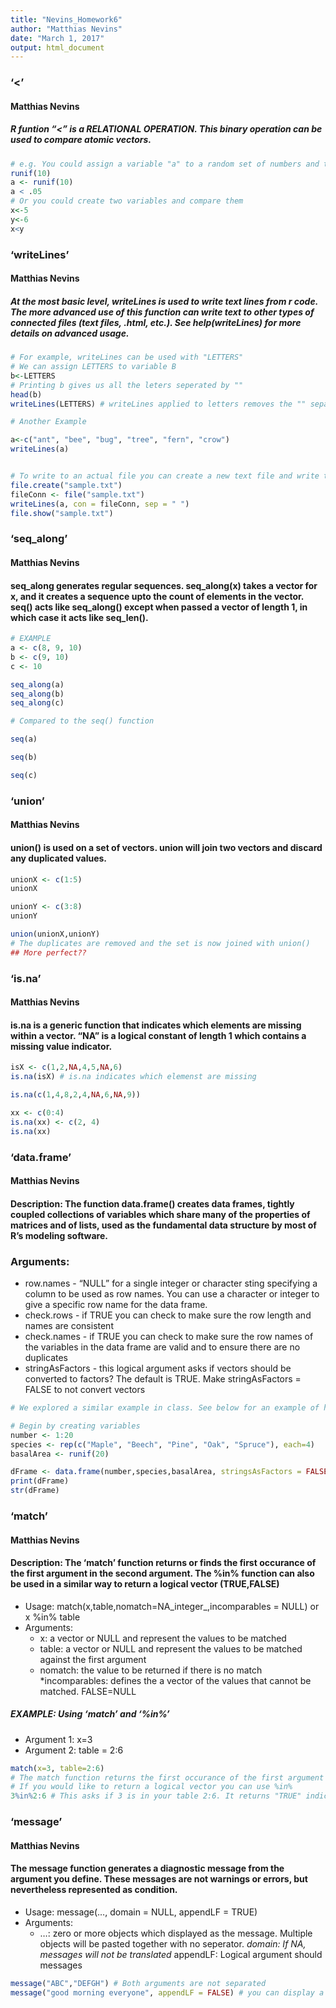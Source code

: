 ```yaml
---
title: "Nevins_Homework6"
author: "Matthias Nevins"
date: "March 1, 2017"
output: html_document
---
```

###  '<'
#### Matthias Nevins
##### R funtion "<" is a *RELATIONAL OPERATION*. This binary operation can be used to compare atomic vectors. 
```r
# e.g. You could assign a variable "a" to a random set of numbers and then determing which of those numbers are less than a selected value
runif(10)
a <- runif(10)
a < .05
# Or you could create two variables and compare them
x<-5
y<-6
x<y
```

### 'writeLines'
#### Matthias Nevins 
##### At the most basic level, writeLines is used to write text lines from r code. The more advanced use of this function can write text to other types of connected files (text files, .html, etc.). See help(writeLines) for more details on advanced usage. 

```r
# For example, writeLines can be used with "LETTERS"
# We can assign LETTERS to variable B
b<-LETTERS 
# Printing b gives us all the leters seperated by ""
head(b)  
writeLines(LETTERS) # writeLines applied to letters removes the "" separator

# Another Example 

a<-c("ant", "bee", "bug", "tree", "fern", "crow") 
writeLines(a)


# To write to an actual file you can create a new text file and write to that file. See the example below using the file.create function 
file.create("sample.txt")
fileConn <- file("sample.txt")
writeLines(a, con = fileConn, sep = " ")
file.show("sample.txt")

```

###  'seq_along'
#### Matthias Nevins
#### seq_along generates regular sequences. seq_along(x) takes a vector for x, and it creates a sequence upto the count of elements in the vector. seq() acts like seq_along() except when passed a vector of length 1, in which case it acts like seq_len(). 
```r
# EXAMPLE
a <- c(8, 9, 10)
b <- c(9, 10)
c <- 10

seq_along(a)
seq_along(b)
seq_along(c)

# Compared to the seq() function 

seq(a)

seq(b)

seq(c)

```

###  'union'
#### Matthias Nevins 
#### union() is used on a **set** of vectors. union will join two vectors and discard any duplicated values. 

```r
unionX <- c(1:5)
unionX 

unionY <- c(3:8)
unionY

union(unionX,unionY)
# The duplicates are removed and the set is now joined with union()
## More perfect?? 
```

###  'is.na'
#### Matthias Nevins 
#### is.na is a generic function that indicates which elements are missing within a vector. "NA" is a logical constant of length 1 which contains a missing value indicator.

```r
isX <- c(1,2,NA,4,5,NA,6)
is.na(isX) # is.na indicates which elemenst are missing 

is.na(c(1,4,8,2,4,NA,6,NA,9))

xx <- c(0:4)
is.na(xx) <- c(2, 4)
is.na(xx)


```

###  'data.frame' 
#### Matthias Nevins 
#### Description: The function data.frame() creates data frames, tightly coupled collections of variables which share many of the properties of matrices and of lists, used as the fundamental data structure by most of R's modeling software.

### Arguments: 
 * row.names - "NULL" for a single integer or character sting specifying a column to be used as row names. You can use a character or integer to give a specific row name for the data frame. 
 * check.rows - if TRUE you can check to make sure the row length and names are consistent 
 * check.names - if TRUE you can check to make sure the row names of the variables in the data frame are valid and to ensure there are no duplicates
 * stringAsFactors - this logical argument asks if vectors should be converted to factors? The default is TRUE. Make stringAsFactors = FALSE to not convert vectors
```r
# We explored a similar example in class. See below for an example of how to construct a data.frame

# Begin by creating variables 
number <- 1:20
species <- rep(c("Maple", "Beech", "Pine", "Oak", "Spruce"), each=4)
basalArea <- runif(20)

dFrame <- data.frame(number,species,basalArea, stringsAsFactors = FALSE)
print(dFrame)
str(dFrame)
```

###  'match' 
#### Matthias Nevins 
#### Description: The 'match' function returns or finds the first occurance of the first argument in the second argument. The %in% function can also be used in a similar way to return a logical vector (TRUE,FALSE) 

  * Usage: match(x,table,nomatch=NA_integer_,incomparables = NULL) or x %in% table
  * Arguments:  
    * x: a vector or NULL and represent the values to be matched
    * table: a vector or NULL and represent the values to be matched against the first argument 
    * nomatch: the value to be returned if there is no match
    *incomparables: defines the a vector of the values that cannot be matched. FALSE=NULL 

##### EXAMPLE: Using 'match' and '%in%'
  * Argument 1: x=3 
  * Argument 2: table = 2:6
```r
match(x=3, table=2:6)
# The match function returns the first occurance of the first argument (x=3), in the second argument (table = 2:6). In this example the vector '3' is found in the second position of the table
# If you would like to return a logical vector you can use %in%
3%in%2:6 # This asks if 3 is in your table 2:6. It returns "TRUE" indictating that the first argument is indeed found in the second
```


###  'message'
#### Matthias Nevins 
#### The message function generates a diagnostic message from the argument you define. These messages are not warnings or errors, but nevertheless represented as condition. 

  * Usage: message(..., domain = NULL, appendLF = TRUE)
  * Arguments: 
    * ...: zero or more objects which displayed as the message. Multiple objects will be pasted together with no seperator. 
    *domain: If NA, messages will not be translated 
    *appendLF: Logical argument should messages 

```r
message("ABC","DEFGH") # Both arguments are not separated 
message("good morning everyone", appendLF = FALSE) # you can display a separated message by including the whole message within a single object

```


